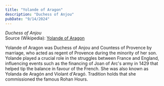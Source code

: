 ```yaml
---
title: "Yolande of Aragon"
description: "Duchess of Anjou"
pubDate: "9/14/2024"
---
```


*Duchess of Anjou*  
Source (Wikipedia): [Yolande of Aragon][1]

Yolande of Aragon was Duchess of Anjou and Countess of Provence by marriage, who acted as regent of Provence during the minority of her son. Yolande played a crucial role in the struggles between France and England, influencing events such as the financing of Joan of Arc's army in 1429 that helped tip the balance in favour of the French. She was also known as Yolanda de Aragón and Violant d'Aragó. Tradition holds that she commissioned the famous Rohan Hours.

[1]: https://en.wikipedia.org/wiki/Yolande_of_Aragon
